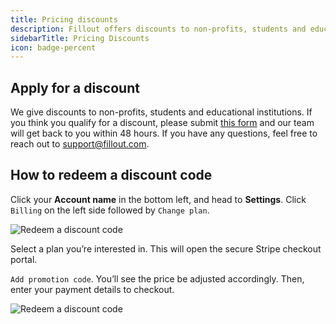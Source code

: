 ```yaml
---
title: Pricing discounts
description: Fillout offers discounts to non-profits, students and educational institutions. Apply for a discount and learn how you can redeem a promotional code.
sidebarTitle: Pricing Discounts
icon: badge-percent
---
```

## Apply for a discount

We give discounts to non-profits, students and educational institutions. If you think you qualify for a discount, please submit [this form](https://forms.fillout.com/t/f4xmMXe61Tus) and our team will get back to you within 48 hours. If you have any questions, feel free to reach out to support@fillout.com.

## How to redeem a discount code

Click your **Account name** in the bottom left, and head to **Settings**. Click `Billing` on the left side followed by `Change plan`.

<Frame>
  <img src="/images/account/image-5.png" alt="Redeem a discount code" />
</Frame>

Select a plan you’re interested in. This will open the secure Stripe checkout portal.

`Add promotion code`. You’ll see the price be adjusted accordingly. Then, enter your payment details to checkout.

<Frame>
  <img src="/images/account/image-6.png" alt="Redeem a discount code" />
</Frame>
